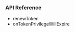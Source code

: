 <PlatformWrapper platform="android">
        
### API Reference

- <Link target="_blank" to="{{global.API_REF_ANDROID_ROOT}}/class_irtcengine.html#api_irtcengine_renewtoken">renewToken</Link>

- <Link target="_blank" to="{{global.API_REF_ANDROID_ROOT}}/class_irtcengineeventhandler.html#callback_irtcengineeventhandler_ontokenprivilegewillexpire">onTokenPrivilegeWillExpire</Link>

</PlatformWrapper>

